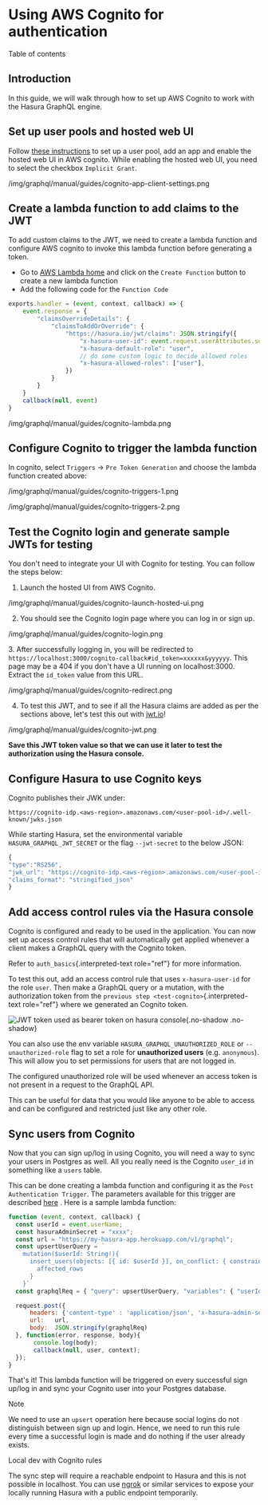 
Using AWS Cognito for authentication
====================================

Table of contents

Introduction
------------

In this guide, we will walk through how to set up AWS Cognito to work
with the Hasura GraphQL engine.

Set up user pools and hosted web UI
-----------------------------------

Follow [these
instructions](https://docs.aws.amazon.com/cognito/latest/developerguide/getting-started-with-cognito-user-pools.html)
to set up a user pool, add an app and enable the hosted web UI in AWS
cognito. While enabling the hosted web UI, you need to select the
checkbox `Implicit Grant`.

/img/graphql/manual/guides/cognito-app-client-settings.png

Create a lambda function to add claims to the JWT
-------------------------------------------------

To add custom claims to the JWT, we need to create a lambda function and
configure AWS cognito to invoke this lambda function before generating a
token.

-   Go to [AWS Lambda home](https://console.aws.amazon.com/lambda/home)
    and click on the `Create Function` button to create a new lambda
    function
-   Add the following code for the `Function Code`

```javascript
exports.handler = (event, context, callback) => {
    event.response = {
        "claimsOverrideDetails": {
            "claimsToAddOrOverride": {
                "https://hasura.io/jwt/claims": JSON.stringify({
                    "x-hasura-user-id": event.request.userAttributes.sub,
                    "x-hasura-default-role": "user",
                    // do some custom logic to decide allowed roles
                    "x-hasura-allowed-roles": ["user"],
                })
            }
        }
    }
    callback(null, event)
}
```

/img/graphql/manual/guides/cognito-lambda.png

Configure Cognito to trigger the lambda function
------------------------------------------------

In cognito, select `Triggers` -\> `Pre Token Generation` and choose the
lambda function created above:

/img/graphql/manual/guides/cognito-triggers-1.png

/img/graphql/manual/guides/cognito-triggers-2.png

Test the Cognito login and generate sample JWTs for testing
-----------------------------------------------------------

You don\'t need to integrate your UI with Cognito for testing. You can
follow the steps below:

1.  Launch the hosted UI from AWS Cognito.

/img/graphql/manual/guides/cognito-launch-hosted-ui.png

2.  You should see the Cognito login page where you can log in or sign
    up.

/img/graphql/manual/guides/cognito-login.png

3\. After successfully logging in, you will be redirected to
`https://localhost:3000/cognito-callback#id_token=xxxxxx&yyyyyy`. This
page may be a 404 if you don\'t have a UI running on localhost:3000.
Extract the `id_token` value from this URL.

/img/graphql/manual/guides/cognito-redirect.png

4.  To test this JWT, and to see if all the Hasura claims are added as
    per the sections above, let\'s test this out with
    [jwt.io](https://jwt.io)!

/img/graphql/manual/guides/cognito-jwt.png

**Save this JWT token value so that we can use it later to test the
authorization using the Hasura console.**

Configure Hasura to use Cognito keys
------------------------------------

Cognito publishes their JWK under:

`https://cognito-idp.<aws-region>.amazonaws.com/<user-pool-id>/.well-known/jwks.json`

While starting Hasura, set the environmental variable
`HASURA_GRAPHQL_JWT_SECRET` or the flag `--jwt-secret` to the below
JSON:

```javascript
{
"type":"RS256",
"jwk_url": "https://cognito-idp.<aws-region>.amazonaws.com/<user-pool-id>/.well-known/jwks.json",
"claims_format": "stringified_json"
}
```

Add access control rules via the Hasura console
-----------------------------------------------

Cognito is configured and ready to be used in the application. You can
now set up access control rules that will automatically get applied
whenever a client makes a GraphQL query with the Cognito token.

Refer to `auth_basics`{.interpreted-text role="ref"} for more
information.

To test this out, add an access control rule that uses
`x-hasura-user-id` for the role `user`. Then make a GraphQL query or a
mutation, with the authorization token from the
`previous step <test-cognito>`{.interpreted-text role="ref"} where we
generated an Cognito token.

![JWT token used as bearer token on hasura console](https://graphql-engine-cdn.hasura.io/img/jwt-header-auth-hasura.png){.no-shadow
.no-shadow}

You can also use the env variable `HASURA_GRAPHQL_UNAUTHORIZED_ROLE` or
`--unauthorized-role` flag to set a role for **unauthorized users**
(e.g. `anonymous`). This will allow you to set permissions for users
that are not logged in.

The configured unauthorized role will be used whenever an access token
is not present in a request to the GraphQL API.

This can be useful for data that you would like anyone to be able to
access and can be configured and restricted just like any other role.

Sync users from Cognito
-----------------------

Now that you can sign up/log in using Cognito, you will need a way to
sync your users in Postgres as well. All you really need is the Cognito
`user_id` in something like a `users` table.

This can be done creating a lambda function and configuring it as the
`Post Authentication Trigger`. The parameters available for this trigger
are described
[here](https://docs.aws.amazon.com/cognito/latest/developerguide/user-pool-lambda-post-authentication.html)
. Here is a sample lambda function:

```javascript
function (event, context, callback) {
  const userId = event.userName;
  const hasuraAdminSecret = "xxxx";
  const url = "https://my-hasura-app.herokuapp.com/v1/graphql";
  const upsertUserQuery = `
    mutation($userId: String!){
      insert_users(objects: [{ id: $userId }], on_conflict: { constraint: users_pkey, update_columns: [] }) {
        affected_rows
      }
    }`
  const graphqlReq = { "query": upsertUserQuery, "variables": { "userId": userId } }

  request.post({
      headers: {'content-type' : 'application/json', 'x-hasura-admin-secret': hasuraAdminSecret},
      url:   url,
      body:  JSON.stringify(graphqlReq)
  }, function(error, response, body){
       console.log(body);
       callback(null, user, context);
  });
}
```

That's it! This lambda function will be triggered on every successful
sign up/log in and sync your Cognito user into your Postgres database.

Note

We need to use an `upsert` operation here because social logins do not
distinguish between sign up and login. Hence, we need to run this rule
every time a successful login is made and do nothing if the user already
exists.

Local dev with Cognito rules

The sync step will require a reachable endpoint to Hasura and this is
not possible in localhost. You can use [ngrok](https://ngrok.com/) or
similar services to expose your locally running Hasura with a public
endpoint temporarily.
